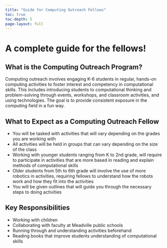 ```yaml
---
title: "Guide for Computing Outreach Fellows"
toc: true
toc-depth: 5
page-layout: full
---
```

# A complete guide for the fellows!

## **What is the Computing Outreach Program?**

Computing outreach involves engaging K-6 students in regular, hands-on computing activities to foster interest and competency in computational skills. This includes introducing students to computational thinking and problem-solving through events, workshops, and classroom activities, and using technologies. The goal is to provide consistent exposure in the computing field in a fun way.

## **What to Expect as a Computing Outreach Fellow**

* You will be tasked with activities that will vary depending on the grades you are working with
* All activities will be held in groups that can vary depending on the size of the class
* Working with younger students ranging from K to 2nd grade, will require to participate in activities that are more based in reading and explain methods of computational skills
* Older students from 5th to 6th grade will involve the use of more robotics in activities, requiring fellows to understand how the robots work and how they fit into the activities
* You will be given outlines that will guide you through the necessary steps to doing activities

## **Key Responsibilities**

* Working with children
* Collaborating with faculty at Meadville public schools
* Running through and understanding activities beforehand
* Reading books that improve students understanding of computational skills
